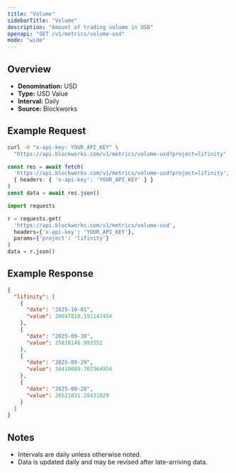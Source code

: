```yaml
---
title: "Volume"
sidebarTitle: "Volume"
description: "Amount of trading volume in USD"
openapi: "GET /v1/metrics/volume-usd"
mode: "wide"
---
```


## Overview

- **Denomination:** USD
- **Type:** USD Value
- **Interval:** Daily
- **Source:** Blockworks

## Example Request

<CodeGroup>

```bash cURL
curl -H "x-api-key: YOUR_API_KEY" \
  "https://api.blockworks.com/v1/metrics/volume-usd?project=lifinity"
```

```typescript TypeScript
const res = await fetch(
  'https://api.blockworks.com/v1/metrics/volume-usd?project=lifinity',
  { headers: { 'x-api-key': 'YOUR_API_KEY' } }
)
const data = await res.json()
```

```python Python
import requests

r = requests.get(
  'https://api.blockworks.com/v1/metrics/volume-usd',
  headers={'x-api-key': 'YOUR_API_KEY'},
  params={'project': 'lifinity'}
)
data = r.json()
```

</CodeGroup>

## Example Response

```json
{
  "lifinity": [
    {
      "date": "2025-10-01",
      "value": 20847818.191147454
    },
    {
      "date": "2025-09-30",
      "value": 25810146.993352
    },
    {
      "date": "2025-09-29",
      "value": 34410689.707364954
    },
    {
      "date": "2025-09-28",
      "value": 26521031.28431029
    }
  ]
}
```

## Notes
- Intervals are daily unless otherwise noted.
- Data is updated daily and may be revised after late-arriving data.